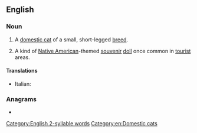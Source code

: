 {{also|skookum}}
==English==

===Noun===
{{en-noun}}

# A [[domestic cat]] of a small, short-legged [[breed]].
# {{lb|en|US|historical}} A kind of [[Native American]]-themed [[souvenir]] [[doll]] once common in [[tourist]] areas.

====Translations====
{{checktrans-top}}
* Italian: {{t-check|it|gatto Skookum}}
{{trans-mid}}
{{trans-bottom}}

===Anagrams===
* {{anagrams|en|a=kkmoosu|kookums}}

[[Category:English 2-syllable words]]
[[Category:en:Domestic cats]]